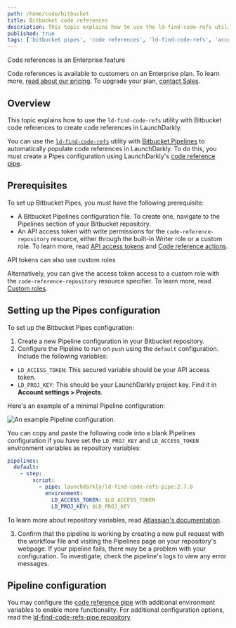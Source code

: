 ```yaml
---
path: /home/code/bitbucket
title: Bitbucket code references
description: This topic explains how to use the ld-find-code-refs utility with Bitbucket code references to create code references in LaunchDarkly.
published: true
tags: ['bitbucket pipes', 'code references', 'ld-find-code-refs', 'access token', 'enterprise']
---
```


<Callout intent="primary">
<CalloutTitle>Code references is an Enterprise feature</CalloutTitle>
<CalloutDescription>

Code references is available to customers on an Enterprise plan. To learn more, [read about our pricing](https://launchdarkly.com/pricing/). To upgrade your plan, [contact Sales](https://launchdarkly.com/contact-sales/).

</CalloutDescription>
</Callout>

## Overview

This topic explains how to use the `ld-find-code-refs` utility with Bitbucket code references to create code references in LaunchDarkly.

You can use the [`ld-find-code-refs`](https://github.com/launchdarkly/ld-find-code-refs/) utility with [Bitbucket Pipelines](https://bitbucket.org/product/features/pipelines) to automatically populate code references in LaunchDarkly. To do this, you must create a Pipes configuration using LaunchDarkly's [code reference pipe](https://bitbucket.org/launchdarkly/ld-find-code-refs-pipe).

## Prerequisites

To set up Bitbucket Pipes, you must have the following prerequisite:

- A Bitbucket Pipelines configuration file. To create one, navigate to the Pipelines section of your Bitbucket repository.
- An API access token with write permissions for the `code-reference-repository` resource, either through the built-in Writer role or a custom role. To learn more, read [API access tokens](/home/account-security/api-access-tokens) and [Code reference actions](/home/members/role-actions#code-reference-actions).

<Callout intent="info">
<CalloutTitle>API tokens can also use custom roles</CalloutTitle>

<CalloutDescription>

Alternatively, you can give the access token access to a custom role with the `code-reference-repository` resource specifier. To learn more, read [Custom roles](/home/members/custom-roles).

</CalloutDescription>
</Callout>

## Setting up the Pipes configuration

To set up the Bitbucket Pipes configuration:

1. Create a new Pipeline configuration in your Bitbucket repository.
2. Configure the Pipeline to run on `push` using the `default` configuration. Include the following variables:

- `LD_ACCESS_TOKEN`: This secured variable should be your API access token.
- `LD_PROJ_KEY`: This should be your LaunchDarkly project key. Find it in **Account settings > Projects**.

Here's an example of a minimal Pipeline configuration:

![An example Pipeline configuration.](bitbucket-config.png)

You can copy and paste the following code into a blank Pipelines configuration if you have set the `LD_PROJ_KEY` and `LD_ACCESS_TOKEN` environment variables as repository variables:

<CodeSample>
<CSTab label="YAML">

```yaml
pipelines:
  default:
    - step:
        script:
          - pipe: launchdarkly/ld-find-code-refs-pipe:2.7.0
            environment:
              LD_ACCESS_TOKEN: $LD_ACCESS_TOKEN
              LD_PROJ_KEY: $LD_PROJ_KEY
```

</CSTab>
</CodeSample>

To learn more about repository variables, read [Atlassian's documentation](https://confluence.atlassian.com/bitbucket/variables-in-pipelines-794502608.html).

3. Confirm that the pipeline is working by creating a new pull request with the workflow file and visiting the Pipelines page on your repository's webpage. If your pipeline fails, there may be a problem with your configuration. To investigate, check the pipeline's logs to view any error messages.

## Pipeline configuration

You may configure the [code reference pipe](https://bitbucket.org/launchdarkly/ld-find-code-refs-pipe) with additional environment variables to enable more functionality. For additional configuration options, read the [ld-find-code-refs-pipe repository](https://bitbucket.org/launchdarkly/ld-find-code-refs-pipe/src/master).

